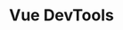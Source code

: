 ---
id: "vue_tf_med_014"
questionType: "TRUE_FALSE"
title: "Vue DevTools"
statement: "Vue DevTools can inspect component state and events."
difficulty: "MEDIUM"
category: "Vue"
correctAnswer: true
explanation: "DevTools allow debugging of state, props, events, and more."
---